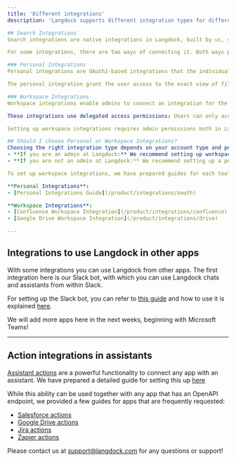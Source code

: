 ```yaml
---
title: 'Different integrations'
description: 'Langdock supports different integration types for different purposes, like search information, creating or updating information or using Langdock in other apps. This section explains the different types.'

## Search Integrations
Search integrations are native integrations in Langdock, built by us, so that you just have to connect your app. These integrations use APIs of other apps and users can search files in Chats, Assistants and in Search. We have explained how they work in [this guide](../how-to-use-search-integrations).

For some integrations, there are two ways of connecting it. Both ways provide the same functionality. Either admins can set up the integration for the entire workspace or each user has to set it up themselves. In the following, we will provide guidance on when to use which integration type.

### Personal Integrations
Personal integrations are OAuth2-based integrations that the individual users need to set-up for themselves. 

The personal integration grant the user access to the exact view of files that he would be able to access in the integration source app. 

### Workspace Integrations
Workspace integrations enable admins to connect an integration for the entire workspace, without any effort required by the individual user. 

These integrations use delegated access permissions: Users can only access the exact content in Langdock, that they would be able to access in the integration source app. 

Setting up workspace integrations requires admin permissions both in Langdock and the integration to connect.

## Should I choose Personal or Workspace Integrations?
Choosing the right integration type depends on your account type and permissions for the integration you would like to connect:
- **If you are an admin at Langdock:** We recommend setting up workspace integrations, since they greatly decrease the setup effort for all of your team members: With a single setup by the admin, anyone in the team can immmediately use integrations in their Langdock App. Be aware that you also need admin permissions in the integration that you would like to connect in order to successfully setup the workspace integration.
- **If you are not an admin at Langdock:** We recommend setting up a personal integration, since they allow you to get started quickly without any advanced setup.

To set up workspace integrations, we have prepared guides for each tool. 

**Personal Integrations**: 
- [Personal Integrations Guide](/product/integrations/oauth)

**Workspace Integrations**:
- [Confluence Workspace Integration](/product/integrations/confluence)
- [Google Drive Workspace Integration](/product/integrations/drive)

---
```


## Integrations to use Langdock in other apps 
With some integrations you can use Langdock from other apps. The first integration here is our Slack bot, with which you can use Langdock chats and assistants from within Slack.

For setting up the Slack bot, you can refer to [this guide](https://docs.langdock.com/settings/integrations/slack) and how to use it is explained [here](https://docs.langdock.com/settings/integrations/how-to-use-slack).

We will add more apps here in the next weeks, beginning with Microsoft Teams!

---

## Action integrations in assistants
[Assistant actions](../../product/assistants/actions) are a powerful functionality to connect any app with an assistant. We have prepared a detailed guide for setting this up [here](../../resources/actions-assistant)

While this ability can be used together with any app that has an OpenAPI endpoint, we provided a few guides for apps that are frequently requested:
- [Salesforce actions](../settings/integrations/actions-salesforce)
- [Google Drive actions](../settings/integrations/actions-google-drive)
- [Jira actions](../settings/integrations/actions-jira)
- [Zapier actions](../settings/integrations/actions-zapier)

Please contact us at support@langdock.com for any questions or support!
